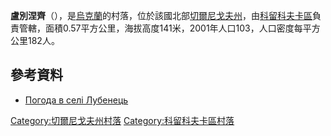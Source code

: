 {{coord|51|45|6|N|32|21|23|E|scale:100000|display=title}}

'''盧別涅齊'''（{{lang-uk|Лубенець}}），是[[烏克蘭|烏克蘭]]的村落，位於該國北部[[切爾尼戈夫州|切爾尼戈夫州]]，由[[科留科夫卡區|科留科夫卡區]]負責管轄，面積0.57平方公里，海拔高度141米，2001年人口103，人口密度每平方公里182人。

==參考資料==
* [http://weather.in.ua/ua/chernigovskaja/13895 Погода в селі Лубенець] {{Wayback|url=http://weather.in.ua/ua/chernigovskaja/13895 |date=20180629235954 }}

[[Category:切爾尼戈夫州村落|Category:切爾尼戈夫州村落]]
[[Category:科留科夫卡區村落|Category:科留科夫卡區村落]]


{{Chernihiv-geo-stub}}